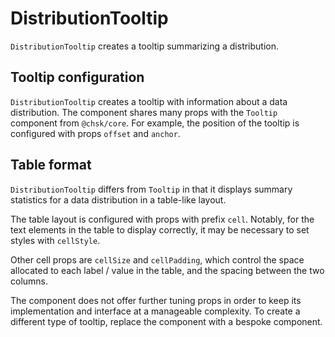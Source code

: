 
# DistributionTooltip

<Meta of={DistributionTooltipStories} />

`DistributionTooltip` creates a tooltip summarizing a distribution.

<ArgTypes of={DistributionTooltipStories} />

## Tooltip configuration

`DistributionTooltip` creates a tooltip with information about a data distribution.
The component shares many props with the `Tooltip` component from `@chsk/core`.
For example, the position of the tooltip is configured with props `offset` and `anchor`.

<Canvas of={DistributionTooltipStories.Tooltip} />

## Table format

`DistributionTooltip` differs from `Tooltip` in that it displays summary statistics for a data distribution in a
table-like layout.

The table layout is configured with props with prefix `cell`.
Notably, for the text elements in the table to display correctly, it may be necessary to set styles with `cellStyle`.

Other cell props are `cellSize` and `cellPadding`, which control the space allocated to each label / value
in the table, and the spacing between the two columns.

<Canvas of={DistributionTooltipStories.TableFormat} />

The component does not offer further tuning props in order to keep its implementation and interface at a manageable
complexity. To create a different type of tooltip, replace the component with a bespoke component.
